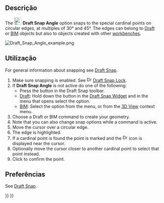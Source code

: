 <languages/>

<div class="mw-translate-fuzzy">
{{Docnav
|[[Draft_Snap_Center/pt-br|Centro]]
|[[Draft_Snap_Intersection/pt-br|Intersecção]]
|[[Draft_Workbench/pt-br|Draft]]
|IconL=Draft_Snap_Center.svg
|IconR=Draft_Snap_Intersection.svg
|IconC=Workbench_Draft.svg
}}
</div>

{{GuiCommand
|Name=Draft Snap Angle
|MenuLocation=Snapping → Snap Angle
|Workbenches=[[Draft_Workbench|Draft]], [[BIM_Workbench|BIM]]
|SeeAlso=[[Draft_Snap|Draft Snap]], [[Draft_Snap_Lock|Draft Snap Lock]]
}}

<span id="Description"></span>
== Descrição ==

The [[Image:Draft_Snap_Angle.svg|24px]] '''Draft Snap Angle''' option snaps to the special cardinal points on circular edges, at multiples of 30° and 45°. The edges can belong to [[Draft_Workbench|Draft]] or [[BIM_Workbench|BIM]] objects but also to objects created with other [[Workbenches|workbenches]].

[[Image:Draft_Snap_Angle_example.png]]
{{Caption|Snapping the second point of a line to the -30° point on a circular edge. The small magenta circles indicate all available special cardinal points.}}

<span id="Usage"></span>
== Utilização ==

For general information about snapping see [[Draft_Snap|Draft Snap]].

# Make sure snapping is enabled. See [[Image:Draft_Snap_Lock.svg|16px]] [[Draft_Snap_Lock|Draft Snap Lock]].
# If '''Draft Snap Angle''' is not active do one of the following:
#* Press the {{Button|[[Image:Draft_Snap_Angle.svg|16px]] [[Draft_Snap_Angle|Snap Angle]]}} button in the Draft Snap toolbar.
#* [[Draft_Workbench|Draft]]: Hold down the {{Button|[[Image:Draft_Snap_Lock.svg|x16px]][[Image:Toolbar_flyout_arrow.svg|x16px]]}} button in the [[Draft_Snap_Widget|Draft Snap Widget]] and in the menu that opens select the {{MenuCommand|[[Image:Draft_Snap_Angle.svg|16px]] Snap Angle}} option.
#* [[BIM_Workbench|BIM]]: Select the {{MenuCommand|Snapping → [[Image:Draft_Snap_Angle.svg|16px]] Snap Angle}} option from the menu, or from the [[3D_View|3D View]] context menu.
# Choose a Draft or BIM command to create your geometry.
# Note that you can also change snap options while a command is active.
# Move the cursor over a circular edge.
# The edge is highlighted.
# If a cardinal point is found the point is marked and the [[Image:Draft_Snap_Angle.svg|16px]] icon is displayed near the cursor.
# Optionally move the cursor closer to another cardinal point to select that point instead.
# Click to confirm the point.

<span id="Preferences"></span>
== Preferências ==

See [[Draft_Snap#Preferences|Draft Snap]].


<div class="mw-translate-fuzzy">
{{Docnav
|[[Draft_Snap_Center/pt-br|Centro]]
|[[Draft_Snap_Intersection/pt-br|Intersecção]]
|[[Draft_Workbench/pt-br|Draft]]
|IconL=Draft_Snap_Center.svg
|IconR=Draft_Snap_Intersection.svg
|IconC=Workbench_Draft.svg
}}
</div>

{{Draft Tools navi{{#translation:}}}}
{{Userdocnavi{{#translation:}}}}